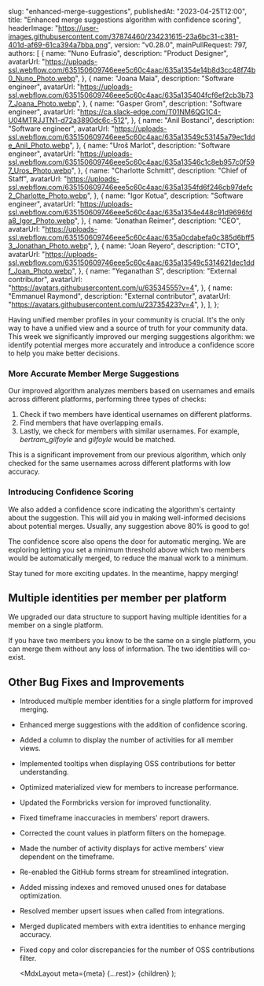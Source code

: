 
  slug: "enhanced-merge-suggestions",
  publishedAt: "2023-04-25T12:00",
  title: "Enhanced merge suggestions algorithm with confidence scoring",
  headerImage:
    "https://user-images.githubusercontent.com/37874460/234231615-23a6bc31-c381-401d-af69-61ca394a7bba.png",
  version: "v0.28.0",
  mainPullRequest: 797,
  authors: [
    {
      name: "Nuno Eufrasio",
      description: "Product Designer",
      avatarUrl:
        "https://uploads-ssl.webflow.com/635150609746eee5c60c4aac/635a1354e14b8d3cc48f74b0_Nuno_Photo.webp",
    },
    {
      name: "Joana Maia",
      description: "Software engineer",
      avatarUrl:
        "https://uploads-ssl.webflow.com/635150609746eee5c60c4aac/635a135404fcf6ef2cb3b737_Joana_Photo.webp",
    },
    {
      name: "Gasper Grom",
      description: "Software engineer",
      avatarUrl: "https://ca.slack-edge.com/T01NM6QG1C4-U04MTRJJTN1-d72a3890dc6c-512",
    },
    {
      name: "Anil Bostanci",
      description: "Software engineer",
      avatarUrl:
        "https://uploads-ssl.webflow.com/635150609746eee5c60c4aac/635a13549c53145a79ec1dde_Anil_Photo.webp",
    },
    {
      name: "Uroš Marlot",
      description: "Software engineer",
      avatarUrl:
        "https://uploads-ssl.webflow.com/635150609746eee5c60c4aac/635a13546c1c8eb957c0f597_Uros_Photo.webp",
    },
    {
      name: "Charlotte Schmitt",
      description: "Chief of Staff",
      avatarUrl:
        "https://uploads-ssl.webflow.com/635150609746eee5c60c4aac/635a1354fd6f246cb97defc2_Charlotte_Photo.webp",
    },
    {
      name: "Igor Kotua",
      description: "Software engineer",
      avatarUrl:
        "https://uploads-ssl.webflow.com/635150609746eee5c60c4aac/635a1354e448c91d9696fda8_Igor_Photo.webp",
    },
    {
      name: "Jonathan Reimer",
      description: "CEO",
      avatarUrl:
        "https://uploads-ssl.webflow.com/635150609746eee5c60c4aac/635a0cdabefa0c385d6bff53_Jonathan_Photo.webp",
    },
    {
      name: "Joan Reyero",
      description: "CTO",
      avatarUrl:
        "https://uploads-ssl.webflow.com/635150609746eee5c60c4aac/635a13549c5314621dec1ddf_Joan_Photo.webp",
    },
    {
      name: "Yeganathan S",
      description: "External contributor",
      avatarUrl: "https://avatars.githubusercontent.com/u/63534555?v=4",
    },
    {
      name: "Emmanuel Raymond",
      description: "External contributor",
      avatarUrl: "https://avatars.githubusercontent.com/u/23735423?v=4",
    },
  ],
};

Having unified member profiles in your community is crucial. It's the only way to have a unified view and a source of truth for your community data.
This week we significantly improved our merging suggestions algorithm: we identify potential merges more accurately and introduce a confidence score to help you make better decisions.

### More Accurate Member Merge Suggestions

Our improved algorithm analyzes members based on usernames and emails across different platforms, performing three types of checks:

1. Check if two members have identical usernames on different platforms.
2. Find members that have overlapping emails.
3. Lastly, we check for members with similar usernames. For example, _bertram_gilfoyle_ and _gilfoyle_ would be matched.

This is a significant improvement from our previous algorithm,
which only checked for the same usernames across different platforms with low accuracy.

### Introducing Confidence Scoring

We also added a confidence score indicating the algorithm's certainty about the suggestion. This will aid you in making well-informed decisions about potential merges. Usually, any suggestion above 80% is good to go!

The confidence score also opens the door for automatic merging. We are exploring letting you set a minimum threshold above which two members would be automatically merged, to reduce the manual work to a minimum.

Stay tuned for more exciting updates. In the meantime, happy merging!

## Multiple identities per member per platform

We upgraded our data structure to support having multiple identities for a member on a single platform.

<CenteredImage
  src="https://user-images.githubusercontent.com/37874460/234231633-23b816ac-9adc-4157-802a-67e1564ee68a.png"
  maxWidth="100%"
/>

If you have two members you know to be the same on a single platform, you can merge them without any loss of information. The two identities will co-exist.

## Other Bug Fixes and Improvements

- Introduced multiple member identities for a single platform for improved merging. <PullRequest number="787"/>
- Enhanced merge suggestions with the addition of confidence scoring. <PullRequest number="797"/>
- Added a column to display the number of activities for all member views. <PullRequest number="789"/>
- Implemented tooltips when displaying OSS contributions for better understanding. <PullRequest number="778"/>
- Optimized materialized view for members to increase performance. <PullRequest number="803"/>
- Updated the Formbricks version for improved functionality. <PullRequest number="801"/>
- Fixed timeframe inaccuracies in members' report drawers. <PullRequest number="776"/>
- Corrected the count values in platform filters on the homepage. <PullRequest number="781"/>
- Made the number of activity displays for active members' view dependent on the timeframe. <PullRequest number="792"/>
- Re-enabled the GitHub forms stream for streamlined integration. <PullRequest number="796"/>
- Added missing indexes and removed unused ones for database optimization. <PullRequest number="798"/>
- Resolved member upsert issues when called from integrations. <PullRequest number="793"/>
- Merged duplicated members with extra identities to enhance merging accuracy. <PullRequest number="783"/>
- Fixed copy and color discrepancies for the number of OSS contributions filter. <PullRequest number="777"/>

  <MdxLayout meta={meta} {...rest}>
    {children}
  </MdxLayout>
);
